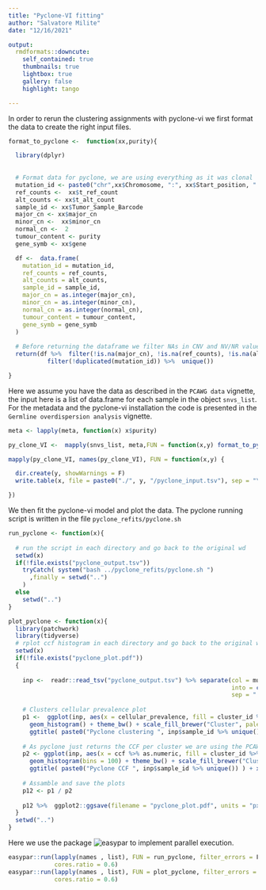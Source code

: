 ```yaml
---
title: "Pyclone-VI fitting"
author: "Salvatore Milite"
date: "12/16/2021"

output: 
  rmdformats::downcute:
    self_contained: true
    thumbnails: true
    lightbox: true
    gallery: false
    highlight: tango

---
```


In order to rerun the clustering assignments with pyclone-vi we first format the data to create the right input files.

```r
format_to_pyclone <-  function(xx,purity){

  library(dplyr)
  
  
  # Format data for pyclone, we are using everything as it was clonal
  mutation_id <- paste0("chr",xx$Chromosome, ":", xx$Start_position, ":", xx$Start_position, ":", round(xx$ccf,3), ":", xx$gene, ":", xx$isdriver)
  ref_counts <-  xx$t_ref_count
  alt_counts <- xx$t_alt_count
  sample_id <- xx$Tumor_Sample_Barcode
  major_cn <- xx$major_cn
  minor_cn <-  xx$minor_cn
  normal_cn <-  2
  tumour_content <- purity
  gene_symb <- xx$gene

  df <-  data.frame(
    mutation_id = mutation_id,
    ref_counts = ref_counts,
    alt_counts = alt_counts,
    sample_id = sample_id,
    major_cn = as.integer(major_cn),
    minor_cn = as.integer(minor_cn),
    normal_cn = as.integer(normal_cn),
    tumour_content = tumour_content,
    gene_symb = gene_symb
  )
  
  # Before returning the dataframe we filter NAs in CNV and NV/NR values
  return(df %>%  filter(!is.na(major_cn), !is.na(ref_counts), !is.na(alt_counts)) %>% unique() %>%
           filter(!duplicated(mutation_id)) %>%  unique())

}

```

Here we assume you have the data as described in the `PCAWG data` vignette, the input here is a list of data.frame for each sample in the object `snvs_list`. For the metadata and the pyclone-vi installation the code is presented in the `Germline overdispersion analysis` vignette.
```r


meta <- lapply(meta, function(x) x$purity)

py_clone_VI <-  mapply(snvs_list, meta,FUN = function(x,y) format_to_pyclone(x, y), SIMPLIFY = F)

mapply(py_clone_VI, names(py_clone_VI), FUN = function(x,y) {

  dir.create(y, showWarnings = F)
  write.table(x, file = paste0("./", y, "/pyclone_input.tsv"), sep = "\t", row.names = F, quote = F)

})
```

We then fit the pyclone-vi model and plot the data. The pyclone running script is written in the file `pyclone_refits/pyclone.sh`

```r
run_pyclone <- function(x){
  
  # run the script in each directory and go back to the original wd
  setwd(x)
  if(!file.exists("pyclone_output.tsv"))
    tryCatch( system("bash ../pyclone_refits/pyclone.sh ")
      ,finally = setwd("..")
    ) 
  else 
    setwd("..")
}

plot_pyclone <- function(x){
  library(patchwork)
  library(tidyverse)
  # rplot ccf histogram in each directory and go back to the original wd
  setwd(x)
  if(!file.exists("pyclone_plot.pdf"))
  {
    
    inp <-  readr::read_tsv("pyclone_output.tsv") %>% separate(col = mutation_id,
                                                               into = c("chr", "from", "to", "ccf", "gene", "is_driver"),
                                                               sep = ":")
    
    # Clusters cellular prevalence plot
    p1 <-  ggplot(inp, aes(x = cellular_prevalence, fill = cluster_id %>% paste)) +
      geom_histogram() + theme_bw() + scale_fill_brewer("Cluster", palette = "Set1") + 
      ggtitle( paste0("Pyclone clustering ", inp$sample_id %>% unique()) )
    
    # As pyclone just returns the CCF per cluster we are using the PCAWG estimated CCF per mutation
    p2 <- ggplot(inp, aes(x = ccf %>% as.numeric, fill = cluster_id %>% paste)) +
      geom_histogram(bins = 100) + theme_bw() + scale_fill_brewer("Cluster", palette = "Set1") + 
      ggtitle( paste0("Pyclone CCF ", inp$sample_id %>% unique()) ) + xlab("CCF") 
      
    # Assamble and save the plots
    p12 <- p1 / p2
    
    p12 %>%  ggplot2::ggsave(filename = "pyclone_plot.pdf", units = "px", device = "pdf", width = 2400, height = 3600)
  }
  setwd("..")
}
```

Here we use the package ![easypar](https://github.com/caravagn/easypar) to implement parallel execution.

```r
easypar::run(lapply(names , list), FUN = run_pyclone, filter_errors = F, export = NULL,parallel = T,
             cores.ratio = 0.6)
easypar::run(lapply(names , list), FUN = plot_pyclone, filter_errors = F, export = NULL,parallel = T,
             cores.ratio = 0.6)
```

